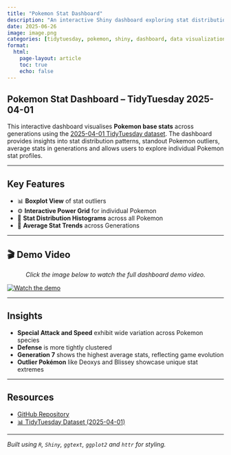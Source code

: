 ```yaml
---
title: "Pokemon Stat Dashboard"
description: "An interactive Shiny dashboard exploring stat distribution and outliers across Pokemon generations using the 2025-04-01 TidyTuesday dataset."
date: 2025-06-26
image: image.png
categories: [tidytuesday, pokemon, shiny, dashboard, data visualization, EDA]
format:
  html:
    page-layout: article
    toc: true
    echo: false
---
```


## Pokemon Stat Dashboard -- TidyTuesday 2025-04-01

This interactive dashboard visualises **Pokemon base stats** across generations using the [2025-04-01 TidyTuesday dataset](https://github.com/rfordatascience/tidytuesday/tree/main/data/2025/2025-04-01). The dashboard provides insights into stat distribution patterns, standout Pokemon outliers, average stats in generations and allows users to explore individual Pokemon stat profiles.

------------------------------------------------------------------------

## Key Features

-   📊 **Boxplot View** of stat outliers
-   ⚙️ **Interactive Power Grid** for individual Pokemon
-   🧬 **Stat Distribution Histograms** across all Pokemon
-   🌱 **Average Stat Trends** across Generations

------------------------------------------------------------------------

## 🎬 Demo Video

::: {style="text-align: center; font-style: italic;"}
Click the image below to watch the full dashboard demo video.
:::

[![Watch the demo](videos/dashboard_bg.png)](videos/demo.mp4)

------------------------------------------------------------------------

## Insights

-   **Special Attack and Speed** exhibit wide variation across Pokemon species
-   **Defense** is more tightly clustered
-   **Generation 7** shows the highest average stats, reflecting game evolution
-   **Outlier Pokémon** like Deoxys and Blissey showcase unique stat extremes

------------------------------------------------------------------------

## Resources

-   [GitHub Repository](https://github.com/ishitak22/tidytuesday-projects/tree/main/tidytuesday_2025-04-01)\
-   [📊 TidyTuesday Dataset (2025-04-01)](https://github.com/rfordatascience/tidytuesday/tree/main/data/2025/2025-04-01)

------------------------------------------------------------------------

*Built using `R`, `Shiny`, `ggtext`, `ggplot2` and `httr` for styling.*
